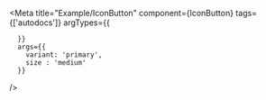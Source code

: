 
<Meta title="Example/IconButton"
      component={IconButton}
      tags={['autodocs']} 
      argTypes={{
        
      }}
      args={{
        variant: 'primary',
        size : 'medium'
      }}
/>

<Title />

## Basic Usage

This example demonstrates a icon button

<Canvas>
  <Story name="BasicButton" args={{ children: <TestIcon /> }}>
    {args => <IconButton {...args} />}
  </Story>
</Canvas>

## Props

<Controls />



